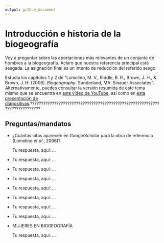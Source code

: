 ```yaml
---
output: github_document
---
```


<!-- Este .md fue generado a partir del .Rmd homónimo. Edítese el .Rmd -->

# Introducción e historia de la biogeografía

Voy a preguntar sobre las aportaciones más relevantes de un conjunto de hombres a la biogeografía. Aclaro que nuestra referencia principal está sesgada. La asignación final es un intento de reducción del referido sesgo.

Estudia los capítulos 1 y 2 de "Lomolino, M. V., Riddle, B. R., Brown, J. H., & Brown, J. H. (2006). *Biogeography*. Sunderland, MA: Sinauer Associates". Alternativamente, puedes consultar la versión resumida de este tema mismo que se encuentra en [este vídeo de YouTube](https://www.youtube.com/watch?v=8uHnf_1W7D8), así como en [esta presentación de diapositivas]().???????????????????????????????????????????????????????????????????????????

## Preguntas/mandatos

* ¿Cuántas citas aparecen en GoogleScholar para la obra de referencia (Lomolino *et al.*, 2006)?

    Tu respuesta, aquí: ...
    
* 

    Tu respuesta, aquí: ...

* 

    Tu respuesta, aquí: ...

* 

    Tu respuesta, aquí: ...

* 

    Tu respuesta, aquí: ...

* 

    Tu respuesta, aquí: ...

* 

    Tu respuesta, aquí: ...

* 

    Tu respuesta, aquí: ...

* MUJERES EN BIOGEOGRAFÍA

    Tu respuesta, aquí: ...


